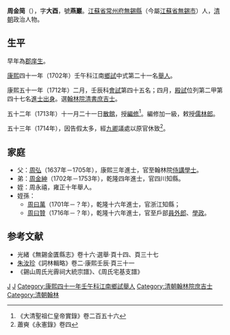 '''周金简'''（{{bd|1676年||1732年|catIdx=Z周}}），字'''大酉'''，號'''燕巖'''。[[江蘇省|江蘇省]][[常州府|常州府]][[無錫縣|無錫縣]]（今屬[[江蘇省|江蘇省]][[無錫市|無錫市]]）人，[[清朝|清朝]]政治人物。

== 生平 ==
早年為[[郡庠生|郡庠生]]。

[[康熙|康熙]]四十一年（1702年）壬午科江南[[鄉試|鄉試]]中式第二十一名[[舉人|舉人]]。

康熙五十一年（1712年）二月，壬辰科[[會試|會試]]第四十五名；四月，[[殿試|殿試]]位列第二甲第四十七名[[進士出身|進士出身]]。選[[翰林院|翰林院]][[清書|清書]][[庶吉士|庶吉士]]。

五十二年（1713年）十一月二十一日[[散館|散館]]，授[[編修|編修]]<ref>《大清聖祖仁皇帝實錄》卷二百五十六</ref>。編修加一級，敕授[[儒林郎|儒林郎]]。

五十三年（1714年），因告假太多，經[[九卿|九卿]]議處以原官休致<ref>蕭奭《永憲錄》卷四</ref>。

==家庭==
*父：[[周弘|周弘]]（1637年－1705年），康熙三年進士，官至翰林院[[侍講學士|侍講學士]]。
*弟：[[周金紳|周金紳]]（1702年－1753年），乾隆四年進士，官四川知縣。
*姪：周永禧，雍正十年舉人。
*姪孫：
**[[周曰萬|周曰萬]]（1701年－？年），乾隆十六年進士，官浙江知縣；
**[[周曰贊|周曰贊]]（1716年－？年），乾隆十六年進士，官至戶部[[員外郎|員外郎]]、[[學政|學政]]。

==参考文献==
{{reflist}}
*光緒《無錫金匱縣志》卷十六·選舉·頁十四、頁三十七
*[[朱汝珍|朱汝珍]]《詞林輯略》卷二·康熙壬辰·頁三十一
*《錫山周氏光霽祠大統宗譜》、《周氏宅基支譜》

{{康熙五十一年壬辰科殿試金榜}}

{{Authority control}}

{{DEFAULTSORT:Zhou周}}
[[Category:周姓|J]]
[[Category:無錫錫山周氏|J]]
[[Category:康熙四十一年壬午科江南鄉試舉人|Category:康熙四十一年壬午科江南鄉試舉人]]
[[Category:清朝翰林院庶吉士|Category:清朝翰林院庶吉士]]
[[Category:清朝翰林|Category:清朝翰林]]